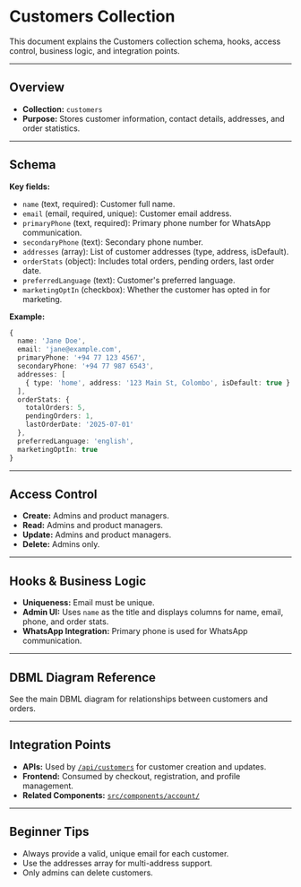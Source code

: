 # Customers Collection

This document explains the Customers collection schema, hooks, access control, business logic, and integration points.

---

## Overview

- **Collection:** `customers`
- **Purpose:** Stores customer information, contact details, addresses, and order statistics.

---

## Schema

**Key fields:**
- `name` (text, required): Customer full name.
- `email` (email, required, unique): Customer email address.
- `primaryPhone` (text, required): Primary phone number for WhatsApp communication.
- `secondaryPhone` (text): Secondary phone number.
- `addresses` (array): List of customer addresses (type, address, isDefault).
- `orderStats` (object): Includes total orders, pending orders, last order date.
- `preferredLanguage` (text): Customer's preferred language.
- `marketingOptIn` (checkbox): Whether the customer has opted in for marketing.

**Example:**
```typescript
{
  name: 'Jane Doe',
  email: 'jane@example.com',
  primaryPhone: '+94 77 123 4567',
  secondaryPhone: '+94 77 987 6543',
  addresses: [
    { type: 'home', address: '123 Main St, Colombo', isDefault: true }
  ],
  orderStats: {
    totalOrders: 5,
    pendingOrders: 1,
    lastOrderDate: '2025-07-01'
  },
  preferredLanguage: 'english',
  marketingOptIn: true
}
```

---

## Access Control

- **Create:** Admins and product managers.
- **Read:** Admins and product managers.
- **Update:** Admins and product managers.
- **Delete:** Admins only.

---

## Hooks & Business Logic

- **Uniqueness:** Email must be unique.
- **Admin UI:** Uses `name` as the title and displays columns for name, email, phone, and order stats.
- **WhatsApp Integration:** Primary phone is used for WhatsApp communication.

---

## DBML Diagram Reference

See the main DBML diagram for relationships between customers and orders.

---

## Integration Points

- **APIs:** Used by [`/api/customers`](../api/customers.mdx) for customer creation and updates.
- **Frontend:** Consumed by checkout, registration, and profile management.
- **Related Components:** [`src/components/account/`](../../src/components/account/)

---

## Beginner Tips

- Always provide a valid, unique email for each customer.
- Use the addresses array for multi-address support.
- Only admins can delete customers.
